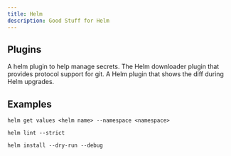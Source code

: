 ```yaml
---
title: Helm
description: Good Stuff for Helm
---
```


## Plugins

<CardGroup cols={3}>
  <Card title="Helm Secrets" href="https://github.com/jkroepke/helm-secrets">
    A helm plugin to help manage secrets.
  </Card>
  <Card title="Helm Git" href="https://github.com/aslafy-z/helm-git">
    The Helm downloader plugin that provides protocol support for git.
  </Card>
  <Card title="Helm Diff" href="https://github.com/databus23/helm-diff">
    A Helm plugin that shows the diff during Helm upgrades.
  </Card>
</CardGroup>

## Examples

```shell title="Get values for helm chart"
helm get values <helm name> --namespace <namespace>
```

```shell title="lint helm files"
helm lint --strict
```

```shell title="Dry run of an install of helm chart"
helm install --dry-run --debug
```
